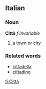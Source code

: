 ==Italian==
===Noun===
'''Città''' ''f'' ''invariable''
# a [[town]] or [[city]]

===Related words===
* [[cittadella]]
* [[cittadino]]

[[fi:Città]]